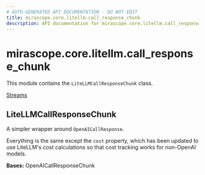 ```yaml
---
# AUTO-GENERATED API DOCUMENTATION - DO NOT EDIT
title: mirascope.core.litellm.call_response_chunk
description: API documentation for mirascope.core.litellm.call_response_chunk
---
```


# mirascope.core.litellm.call_response_chunk

This module contains the `LiteLLMCallResponseChunk` class.

<Info title="Usage">

[Streams](/docs/mirascope/learn/streams#handling-streamed-responses)

</Info>

## <ApiType type="Class" module="mirascope.core.litellm.call_response_chunk" path="core/litellm/call_response_chunk" symbolName="LiteLLMCallResponseChunk" /> LiteLLMCallResponseChunk

A simpler wrapper around `OpenAICallResponse`.

Everything is the same except the `cost` property, which has been updated to use
LiteLLM's cost calculations so that cost tracking works for non-OpenAI models.

**Bases:** OpenAICallResponseChunk



